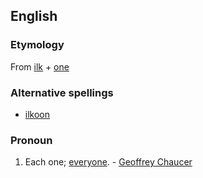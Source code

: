 ==English==

===Etymology===
From [[ilk]] + [[one]]

===Alternative spellings===
* [[ilkoon]]

===Pronoun===
{{en-pron}}

# {{obsolete}} Each one; [[everyone]]. - [[w:Geoffrey Chaucer|Geoffrey Chaucer]]